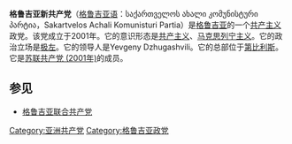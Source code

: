 '''格鲁吉亚新共产党'''（[[格鲁吉亚语|格鲁吉亚语]]：საქართველოს ახალი კომუნისტური პარტია，Sakartvelos Achali Komunisturi Partia）是[[格鲁吉亚|格鲁吉亚]]的一个[[共产主义|共产主义]]政党。该党成立于2001年。它的意识形态是[[共产主义|共产主义]]、[[马克思列宁主义|马克思列宁主义]]。它的政治立场是[[极左|极左]]。它的领导人是Yevgeny Dzhugashvili。它的总部位于[[第比利斯|第比利斯]]。它是[[苏联共产党_(2001年)|苏联共产党 (2001年)]]的成员。

==参见==
*[[格鲁吉亚联合共产党|格鲁吉亚联合共产党]]

[[Category:亚洲共产党|Category:亚洲共产党]]
[[Category:格鲁吉亚政党|Category:格鲁吉亚政党]]